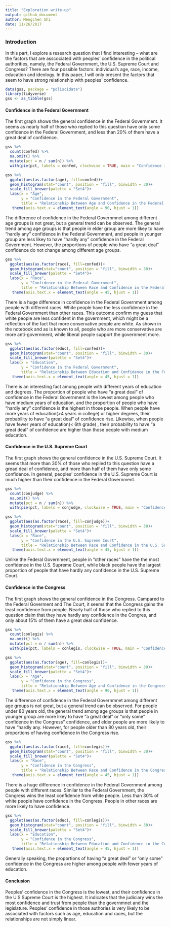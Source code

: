 ```yaml
---
title: "Exploration write-up"
output: github_document
author: Mengchen Shi
date: 11/26/2017
---
```

### Introduction
In this part, I explore a research question that I find interesting -- what are the factors that are asscociated with peoples' confidence in the political authorities, namely, the Federal Government, the U.S. Supreme Court and Congress? There are four possible factors: individual's age, race, income, education and ideology. In this paper, I will only present the factors that seem to have strong relationship with peoples' confidence.

```r
data(gss, package = "poliscidata")
library(tidyverse)
gss <- as_tibble(gss)
```

#### Confidence in the Federal Government
The first graph shows the general confidence in the Federal Government. It seems as nearly half of those who replied to this question have only some confidence in the Federal Government, and less than 20% of them have a great deal of confidence.
```r
gss %>%
  count(confed) %>%
  na.omit() %>%
  mutate(pct = n / sum(n)) %>%
  with(pie(pct, labels = confed, clockwise = TRUE, main = "Confidence in the Federal Government"))
```

```r
gss %>% 
  ggplot(aes(as.factor(age), fill=confed))+
  geom_histogram(stat="count", position = "fill", binwidth = 30)+
  scale_fill_brewer(palette = "Set4")+
  labs(x = "Age",
       y = "Confidence in the Federal Government",
       title = "Relationship Between Age and Confidence in the Federal Government")+
   theme(axis.text.x = element_text(angle = 90, hjust = 1))
```


  The difference of confidence in the Federal Governmnet among different age groups is not great, but a general trend can be observed. The general trend among age groups is that people in elder group are more likey to have "hardly any" confidence in the Federal Government, and people in younger group are less likey to have "hardly any" confidence in the Federal Government. However, the proportions of people who have "a great deal" confidence do not change among different age groups. 


```r
gss %>% 
  ggplot(aes(as.factor(race), fill=confed))+
  geom_histogram(stat="count", position = "fill", binwidth = 30)+
  scale_fill_brewer(palette = "Set4")+
  labs(x = "Race",
       y = "Confidence in the Federal Government",
       title = "Relationship Between Race and Confidence in the Federal Government")+
   theme(axis.text.x = element_text(angle = 45, hjust = 1))
```

  There is a huge difference in confidence in the Federal Government among people with different races. White people have the less confidence in the Federal Government than other races. This outcome confirm my guess that white people are less confident in the government, which might be a reflection of the fact that more conservative people are white. As shown in the notebook and as is known to all, people who are more conservative are more anti-government, while liberal people support the government more.


 
```r
gss %>% 
  ggplot(aes(as.factor(educ), fill=confed))+
  geom_histogram(stat="count", position = "fill", binwidth = 30)+
  scale_fill_brewer(palette = "Set4")+
  labs(x = "Education",
       y = "Confidence in the Federal Government",
       title = "Relationship Between Education and Confidence in the Federal Government")+
   theme(axis.text.x = element_text(angle = 45, hjust = 1))

```

  There is an interesting fact among people with different years of education and degrees. The proportion of people who have "a great deal" of confidence in the Federal Government is the lowest among people who have medium years of education, and the proportion of people who have "hardly any" confidence is the highest in those people. When people have more years of education(>4 years in college) or higher degrees, their probability to have "a great deal" of confidence rise. Likewise, when people have fewer years of education(< 6th grade) , their probability to have "a great deal" of confidence are higher than those people with medium education. 

#### Confidence in the U.S. Supreme Court
The first graph shows the general confidence in the U.S. Supreme Court. It seems that more than 30% of those who replied to this question have a gread deal of confidence, and more than half of them have only some confidence. In general, peoples' confidence in the U.S. Supreme Court is much higher than their confidence in the Federal Government.  

```r
gss %>%
  count(conjudge) %>%
  na.omit() %>%
  mutate(pct = n / sum(n)) %>%
  with(pie(pct, labels = conjudge, clockwise = TRUE, main = "Confidence in the U.S. Supreme Court"))
```


```r
gss %>% 
  ggplot(aes(as.factor(race), fill=conjudge))+
  geom_histogram(stat="count", position = "fill", binwidth = 30)+
  scale_fill_brewer(palette = "Set4")+
  labs(x = "Race",
       y = "Confidence in the U.S. Supreme Court",
       title = "Relationship Between Race and Confidence in the U.S. Supreme Court")+
   theme(axis.text.x = element_text(angle = 45, hjust = 1))
```
  
Unlike the Federal Government, people in "other races" have the the most confidence in the U.S. Supreme Court, while black people have the largest proportion of people that have hardly any confidence in the U.S. Supreme Court.


#### Confidence in the Congress
The first graph shows the general confidence in the Congress. Campared to the Federal Goverment and The Court, it seems that the Congress gains the least confidence from people. Nearly half of those who replied to this question claim that they have hardly any confidence in the Congres, and only about 15% of them have a great deal confidence. 
```r
gss %>%
  count(conlegis) %>%
  na.omit() %>%
  mutate(pct = n / sum(n)) %>%
  with(pie(pct, labels = conlegis, clockwise = TRUE, main = "Confidence in the Congress"))
```

```r
gss %>% 
  ggplot(aes(as.factor(age), fill=conlegis))+
  geom_histogram(stat="count", position = "fill", binwidth = 30)+
  scale_fill_brewer(palette = "Set4")+
  labs(x = "Age",
       y = "Confidence in the Congress",
       title = "Relationship Between Age and Confidence in the Congress")+
   theme(axis.text.x = element_text(angle = 90, hjust = 1))
```
    
The difference of confidence in the Federal Governmnet among different age groups is not great, but a general trend can be observed. For people under 80 years old, the general trend among age groups is that people in younger group are more likey to have "a great deal" or "only some" confidence in the Congress" confidence, and elder people are more likely to have "hardly any. However, for people older than 80 years old, their proportions of having confidence in the Congress rise.


```r
gss %>% 
  ggplot(aes(as.factor(race), fill=conlegis))+
  geom_histogram(stat="count", position = "fill", binwidth = 30)+
  scale_fill_brewer(palette = "Set4")+
  labs(x = "Race",
       y = "Confidence in the Congress",
       title = "Relationship Between Race and Confidence in the Congress")+
   theme(axis.text.x = element_text(angle = 45, hjust = 1))
```
  
There is a huge difference in confidence in the Federal Government among people with different races. Similar to the Federal Government, the Congress wins the least confidence from white people. Less than 30% of white people have confidence in the Congress. People in other races are more likely to have confidence.


 
```r
gss %>% 
  ggplot(aes(as.factor(educ), fill=conlegis))+
  geom_histogram(stat="count", position = "fill", binwidth = 30)+
  scale_fill_brewer(palette = "Set4")+
  labs(x = "Education",
       y = "Confidence in the Congress",
       title = "Relationship Between Education and Confidence in the Congress")+
   theme(axis.text.x = element_text(angle = 45, hjust = 1))
```
  
Generally speaking, the proportions of having "a great deal" or "only some" confidence in the Congress are higher among people with fewer years of education.

#### Conclusion
Peoples' confidence in the Congress is the lowest, and their confidence in the U.S Supreme Court is the highest. It indicates that the judiciary wins the most confidence and trust from people than the governmnet and the legislature. Peoples' confidence in those authories is very likely to be associated with factors such as age, education and races, but the relationships are not simply linear.

